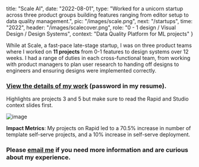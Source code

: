   title: "Scale AI",
  date: "2022-08-01",
  type: "Worked for a unicorn startup across three product groups building features ranging from editor setup to data quality management.",
  pic: "/images/scale.png",
  next: "/startups",
  time: "2022",
  header: "/images/scalecover.png",
  role: "0 - 1 design / Visual Design / Design Systems",
  context: "Data Quality Platform for ML projects"
}



While at Scale, a fast-pace late-stage startup, I was on three product teams where I worked on **11 projects** from 0-1 features to design systems over 12 weeks. I had a range of duties in each cross-functional team, from working with product managers to plan user research to handing off designs to engineers and ensuring designs were implemented correctly.

### [View the details of my work](https://www.figma.com/proto/czej4B70ewj3tUa9nQxRun/Scale-Case?page-id=3%3A70&node-id=102%3A5784&viewport=588%2C89%2C0.07&scaling=min-zoom&starting-point-node-id=102%3A5784) (password in my resume).

Highlights are projects 3 and 5 but make sure to read the Rapid and Studio context slides first.

![image](images/examples1.png)

**Impact Metrics**: My projects on Rapid led to a 70.5% increase in number of template self-serve projects, and a 10% increase in self-serve deployment.


### Please [email me](mailto:cliu55567@gmail.com) if you need more information and are curious about my experience.
